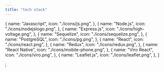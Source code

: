 ```yaml
---
title: "tech stack"
---
```


  {
    name: "Javascript",
    icon: "./icons/js.png",
  },
  {
    name: "Node.js",
    icon: "./icons/nodejslogo.png",
  },
  {
    name: "Express.js",
    icon: "./icons/high-voltage.png",
  },
  {
    name: "Sequelize",
    icon: "./icons/sequelize.png",
  },
  {
    name: "PostgreSQL",
    icon: "./icons/pg.png",
  },
  {
    name: "React",
    icon: "./icons/react.png",
  },
  {
    name: "Redux",
    icon: "./icons/redux.png",
  },
  {
    name: "React Native",
    icon: "./icons/mobile-phone.png",
  },
  {
    name: "Viro React",
    icon: "./icons/viro.png",
  },
  {
    name: "Leaflet.js",
    icon: "./icons/leaflet.png",
  },
]

;
